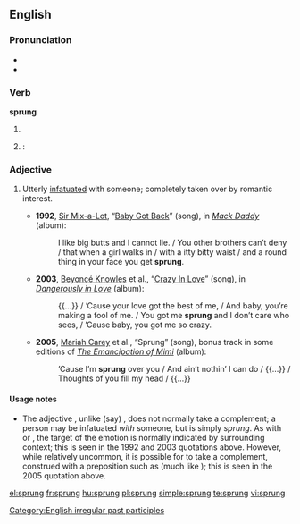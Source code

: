 {{also|Sprung}}
==English==

===Pronunciation===
* {{IPA|/ˈspɻʌɳ/}}
* {{rhymes|ʌŋ}}

===Verb===
'''sprung'''

# {{past participle of|spring}}
# {{alternative form of|sprang|dot=}}: {{simple past of|spring|nocap=1}}

===Adjective===
{{en-adj}}

# {{slang|AAVE}} Utterly [[infatuated]] with someone; completely taken over by romantic interest.
#* '''1992''', [[w:Sir Mix-a-Lot|Sir Mix-a-Lot]], “[[w:Baby Got Back|Baby Got Back]]” (song), in ''[[w:Mack Daddy|Mack Daddy]]'' (album):
#*: I like big butts and I cannot lie. / You other brothers can’t deny / that when a girl walks in / with a itty bitty waist / and a round thing in your face you get '''sprung'''.
#* '''2003''', [[w:Beyoncé Knowles|Beyoncé Knowles]] et al., “[[w:Crazy in Love (Beyoncé Knowles song)|Crazy In Love]]” (song), in ''[[w:Dangerously in Love|Dangerously in Love]]'' (album):
#*: {{...}} / ’Cause your love got the best of me, / And baby, you’re making a fool of me. / You got me '''sprung''' and I don’t care who sees, / ’Cause baby, you got me so crazy.
#* '''2005''', [[w:Mariah Carey|Mariah Carey]] et al., “Sprung” (song), bonus track in some editions of ''[[w:The Emancipation of Mimi|The Emancipation of Mimi]]'' (album):
#*: ’Cause I’m '''sprung''' over you / And ain’t nothin’ I can do / {{...}} / Thoughts of you fill my head / {{...}}

====Usage notes====
* The adjective {{term||sprung|lang=en}}, unlike (say) {{term||infatuated|lang=en}}, does not normally take a complement; a person may be infatuated ''with'' someone, but is simply ''sprung''. As with {{term|crazy|lang=en}} or {{term|gaga|lang=en}}, the target of the emotion is normally indicated by surrounding context; this is seen in the 1992 and 2003 quotations above. However, while relatively uncommon, it is possible for {{term||sprung|lang=en}} to take a complement, construed with a preposition such as {{term|over|lang=en}} (much like {{term||gaga|lang=en}}); this is seen in the 2005 quotation above.

[[Category:English irregular past participles]]

[[el:sprung]]
[[fr:sprung]]
[[hu:sprung]]
[[pl:sprung]]
[[simple:sprung]]
[[te:sprung]]
[[vi:sprung]]